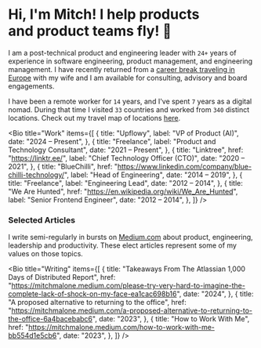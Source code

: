 # Hi, I'm Mitch! I help products<br /> and product teams fly! 🚀

I am a post-technical product and engineering leader with `24+` years of experience in software engineering, product management, and engineering management. I have recently returned from a <a href="https://nomadmo.re/maps/2023-world/">career break traveling in Europe</a> with my wife and I am available for consulting, advisory and board engagements.

I have been a remote worker for `14` years, and I've spent `7` years as a digital nomad.
During that time I visited `33` countries and worked from `340` distinct locations. Check out
my travel map of locations <a href="https://nomadmo.re/maps/the-full-travel-map/">here</a>.

<Bio
  title="Work"
  items={[
    {
      title: "Upflowy",
      label: "VP of Product (AI)",
      date: "2024 – Present",
    },
    {
      title: "Freelance",
      label: "Product and Technology Consultant",
      date: "2021 – Present",
    },
    {
      title: "Linktree",
      href: "https://linktr.ee/",
      label: "Chief Technology Officer (CTO)",
      date: "2020 – 2021",
    },
    {
      title: "BlueChilli",
      href: "https://www.linkedin.com/company/blue-chilli-technology/",
      label: "Head of Engineering",
      date: "2014 – 2019",
    },
    {
      title: "Freelance",
      label: "Engineering Lead",
      date: "2012 – 2014",
    },
    {
      title: "We Are Hunted",
      href: "https://en.wikipedia.org/wiki/We_Are_Hunted",
      label: "Senior Frontend Engineer",
      date: "2012 – 2014",
    },
  ]}
/>

### Selected Articles

I write semi-regularly in bursts on [Medium.com](https://mitchmalone.medium.com/) about product, engineering, leadership and productivity. These elect articles represent some of my values on those topics.

<Bio
  title="Writing"
  items={[
    {
      title: "Takeaways From The Atlassian 1,000 Days of Distributed Report",
      href: "https://mitchmalone.medium.com/please-try-very-hard-to-imagine-the-complete-lack-of-shock-on-my-face-ea1cac698b16",
      date: "2024",
    },
    {
      title: "A proposed alternative to returning to the office",
      href: "https://mitchmalone.medium.com/a-proposed-alternative-to-returning-to-the-office-6a4bacebabc6",
      date: "2023",
    },
    {
      title: "How to Work With Me",
      href: "https://mitchmalone.medium.com/how-to-work-with-me-bb554d1e5cb6",
      date: "2023",
    },
  ]}
/>
